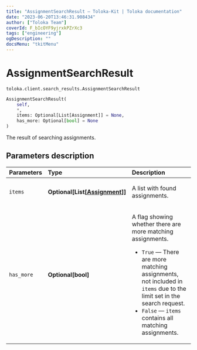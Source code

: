 ```yaml
---
title: "AssignmentSearchResult — Toloka-Kit | Toloka documentation"
date: "2023-06-20T13:46:31.908434"
author: ["Toloka Team"]
coverId: F_bIcOYF9yjrxkPZrXc3
tags: ["engineering"]
ogDescription: ""
docsMenu: "tkitMenu"
---
```


# AssignmentSearchResult

`toloka.client.search_results.AssignmentSearchResult`

```python
AssignmentSearchResult(
    self,
    *,
    items: Optional[List[Assignment]] = None,
    has_more: Optional[bool] = None
)
```

The result of searching assignments.

## Parameters description

| Parameters | Type | Description |
| :----------| :----| :-----------|
`items`|**Optional\[List\[[Assignment](/docs/toloka-kit/reference/toloka.client.assignment.Assignment)\]\]**|<p>A list with found assignments.</p>
`has_more`|**Optional\[bool\]**|<p>A flag showing whether there are more matching assignments.</p> <ul> <li>`True` — There are more matching assignments, not included in `items` due to the limit set in the search request.</li> <li>`False` — `items` contains all matching assignments.</li> </ul>